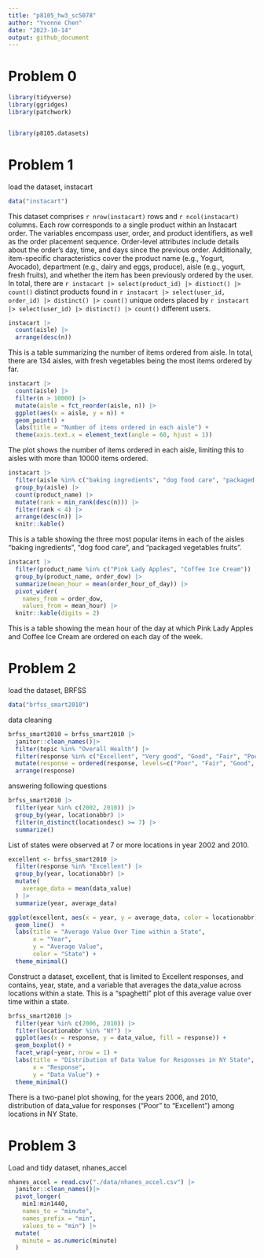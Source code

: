 ```yaml
---
title: "p8105_hw3_sc5078"
author: "Yvonne Chen"
date: "2023-10-14"
output: github_document
---
```


# Problem 0
```r
library(tidyverse)
library(ggridges)
library(patchwork)


library(p8105.datasets)

```

# Problem 1
load the dataset, instacart
```r
data("instacart")
```
This dataset comprises `r nrow(instacart)` rows and `r ncol(instacart)` columns. Each row corresponds to a single product within an Instacart order. The variables encompass user, order, and product identifiers, as well as the order placement sequence. Order-level attributes include details about the order's day, time, and days since the previous order. Additionally, item-specific characteristics cover the product name (e.g., Yogurt, Avocado), department (e.g., dairy and eggs, produce), aisle (e.g., yogurt, fresh fruits), and whether the item has been previously ordered by the user. In total, there are `r instacart |> select(product_id) |> distinct() |> count()` distinct products found in `r instacart |> select(user_id, order_id) |> distinct() |> count()` unique orders placed by `r instacart |> select(user_id) |> distinct() |> count()` different users.

```r
instacart |> 
  count(aisle) |> 
  arrange(desc(n))
```
This is a table summarizing the number of items ordered from aisle. In total, there are 134 aisles, with fresh vegetables being the most items ordered by far.


```r
instacart |> 
  count(aisle) |> 
  filter(n > 10000) |> 
  mutate(aisle = fct_reorder(aisle, n)) |> 
  ggplot(aes(x = aisle, y = n)) + 
  geom_point() + 
  labs(title = "Number of items ordered in each aisle") +
  theme(axis.text.x = element_text(angle = 60, hjust = 1))

```
The plot shows the number of items ordered in each aisle, limiting this to aisles with more than 10000 items ordered.


```r
instacart |> 
  filter(aisle %in% c("baking ingredients", "dog food care", "packaged vegetables fruits")) |>
  group_by(aisle) |> 
  count(product_name) |> 
  mutate(rank = min_rank(desc(n))) |> 
  filter(rank < 4) |> 
  arrange(desc(n)) |>
  knitr::kable()
```
This is a table showing the three most popular items in each of the aisles “baking ingredients”, “dog food care”, and “packaged vegetables fruits”.

```r
instacart |>
  filter(product_name %in% c("Pink Lady Apples", "Coffee Ice Cream")) |>
  group_by(product_name, order_dow) |>
  summarize(mean_hour = mean(order_hour_of_day)) |>
  pivot_wider(
    names_from = order_dow, 
    values_from = mean_hour) |>
  knitr::kable(digits = 2)
```
This is a table showing the mean hour of the day at which Pink Lady Apples and Coffee Ice Cream are ordered on each day of the week.


# Problem 2
load the dataset, BRFSS
```r
data("brfss_smart2010")
```

data cleaning
```r
brfss_smart2010 = brfss_smart2010 |>
  janitor::clean_names()|>
  filter(topic %in% "Overall Health") |>
  filter(response %in% c("Excellent", "Very good", "Good", "Fair", "Poor")) |>
  mutate(response = ordered(response, levels=c("Poor", "Fair", "Good", "Very good", "Excellent"))) |>
  arrange(response)
```

answering following questions
```r
brfss_smart2010 |>
  filter(year %in% c(2002, 2010)) |>
  group_by(year, locationabbr) |>
  filter(n_distinct(locationdesc) >= 7) |>
  summarize()
```
List of states were observed at 7 or more locations in year 2002 and 2010.

```r
excellent <- brfss_smart2010 |>
  filter(response %in% "Excellent") |>
  group_by(year, locationabbr) |>
  mutate(
    average_data = mean(data_value)
  ) |>
  summarize(year, average_data)

ggplot(excellent, aes(x = year, y = average_data, color = locationabbr)) +
  geom_line()  +
  labs(title = "Average Value Over Time within a State",
       x = "Year",
       y = "Average Value",
       color = "State") + 
  theme_minimal()
```
Construct a dataset, excellent, that is limited to Excellent responses, and contains, year, state, and a variable that averages the data_value across locations within a state. This is a “spaghetti” plot of this average value over time within a state.

```r
brfss_smart2010 |>
  filter(year %in% c(2006, 2010)) |>
  filter(locationabbr %in% "NY") |>
  ggplot(aes(x = response, y = data_value, fill = response)) +
  geom_boxplot() +
  facet_wrap(~year, nrow = 1) +
  labs(title = "Distribution of Data Value for Responses in NY State",
       x = "Response",
       y = "Data Value") +
  theme_minimal()
```
There is a two-panel plot showing, for the years 2006, and 2010, distribution of data_value for responses (“Poor” to “Excellent”) among locations in NY State.


# Problem 3
Load and tidy dataset, nhanes_accel
```r
nhanes_accel = read.csv("./data/nhanes_accel.csv") |>
  janitor::clean_names()|>
  pivot_longer(
    min1:min1440,
    names_to = "minute", 
    names_prefix = "min",
    values_to = "min") |>
  mutate(
    minute = as.numeric(minute)
  )
```





